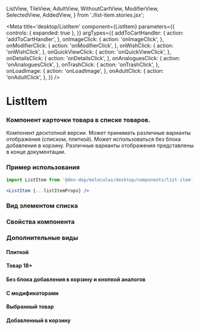   ListView,
  TileView,
  AdultView,
  WithoutCartView,
  ModifierView,
  SelectedView,
  AddedView,
} from './list-item.stories.jsx';

<Meta
  title='desktop/ListItem'
  component={ListItem}
  parameters={{
   controls: { expanded: true },
  }}
  argTypes={{
    addToCartHandler: {
      action: 'addToCartHandler',
    },
    onImageClick: {
      action: 'onImageClick',
    },
    onModifierClick: {
      action: 'onModifierClick',
    },
    onWishClick: {
      action: 'onWishClick',
    },
    onQuickViewClick: {
      action: 'onQuickViewClick',
    },
    onDetailsClick: {
      action: 'onDetailsClick',
    },
    onAnaloguesClick: {
      action: 'onAnaloguesClick',
    },
    onTrashClick: {
      action: 'onTrashClick',
    },
    onLoadImage: {
      action: 'onLoadImage',
    },
    onAdultClick: {
      action: 'onAdultClick',
    },
  }}
/>

# ListItem
### Компонент карточки товара в списке товаров.
Компонент десктопной версии. Может принимать различные варианты отображения (списком, плиткой).
Может использоваться без блока добавления в корзину. Различные варианты отображения представлены в конце документации.

### Пример использования
```jsx
import ListItem from '@dev-dep/moleculas/desktop/components/list-item';

<ListItem {...listItemProps} />
```

### Вид элементом списка
<Canvas>
  <Story story={ListView} />
</Canvas>

### Свойства компонента
<ArgsTable of={ListItem} />

### Дополнительные виды
#### Плиткой
<Canvas>
  <Story story={TileView} />
</Canvas>

#### Товар 18+
<Canvas>
  <Story story={AdultView} />
</Canvas>

#### Без блока добавления в корзину и кнопкой аналогов
<Canvas>
  <Story story={WithoutCartView} />
</Canvas>

#### С модификаторами
<Canvas>
  <Story story={ModifierView} />
</Canvas>

#### Выбранный товар
<Canvas>
  <Story story={SelectedView} />
</Canvas>

#### Добавленный в корзину
<Canvas>
  <Story story={AddedView} />
</Canvas>
